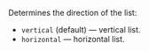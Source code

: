 Determines the direction of the list:

- `vertical` (default) — vertical list.
- `horizontal` — horizontal list.